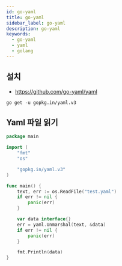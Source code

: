 ```yaml
---
id: go-yaml
title: go-yaml
sidebar_label: go-yaml
description: go-yaml
keywords:
  - go-yaml
  - yaml
  - golang
---
```


## 설치

- https://github.com/go-yaml/yaml

```shell
go get -u gopkg.in/yaml.v3
```

## Yaml 파일 읽기

```go
package main

import (
	"fmt"
	"os"

	"gopkg.in/yaml.v3"
)

func main() {
	text, err := os.ReadFile("test.yaml")
	if err != nil {
		panic(err)
	}

	var data interface{}
	err = yaml.Unmarshal(text, &data)
	if err != nil {
		panic(err)
	}

	fmt.Println(data)
}
```
